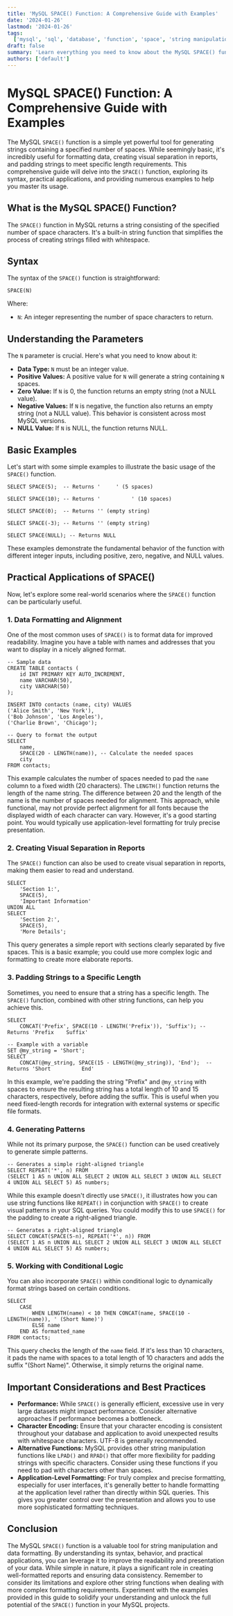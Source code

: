 ```yaml
---
title: 'MySQL SPACE() Function: A Comprehensive Guide with Examples'
date: '2024-01-26'
lastmod: '2024-01-26'
tags:
  ['mysql', 'sql', 'database', 'function', 'space', 'string manipulation', 'tutorial', 'example']
draft: false
summary: 'Learn everything you need to know about the MySQL SPACE() function, including its syntax, uses, and practical examples. Enhance your SQL skills and improve data formatting with this essential guide.'
authors: ['default']
---
```


# MySQL SPACE() Function: A Comprehensive Guide with Examples

The MySQL `SPACE()` function is a simple yet powerful tool for generating strings containing a specified number of spaces. While seemingly basic, it's incredibly useful for formatting data, creating visual separation in reports, and padding strings to meet specific length requirements. This comprehensive guide will delve into the `SPACE()` function, exploring its syntax, practical applications, and providing numerous examples to help you master its usage.

## What is the MySQL SPACE() Function?

The `SPACE()` function in MySQL returns a string consisting of the specified number of space characters. It's a built-in string function that simplifies the process of creating strings filled with whitespace.

## Syntax

The syntax of the `SPACE()` function is straightforward:

```plaintext
SPACE(N)
```

Where:

- `N`: An integer representing the number of space characters to return.

## Understanding the Parameters

The `N` parameter is crucial. Here's what you need to know about it:

- **Data Type:** `N` must be an integer value.
- **Positive Values:** A positive value for `N` will generate a string containing `N` spaces.
- **Zero Value:** If `N` is 0, the function returns an empty string (not a NULL value).
- **Negative Values:** If `N` is negative, the function also returns an empty string (not a NULL value). This behavior is consistent across most MySQL versions.
- **NULL Value:** If `N` is NULL, the function returns NULL.

## Basic Examples

Let's start with some simple examples to illustrate the basic usage of the `SPACE()` function.

```plaintext
SELECT SPACE(5);  -- Returns '     ' (5 spaces)

SELECT SPACE(10); -- Returns '          ' (10 spaces)

SELECT SPACE(0);  -- Returns '' (empty string)

SELECT SPACE(-3); -- Returns '' (empty string)

SELECT SPACE(NULL); -- Returns NULL
```

These examples demonstrate the fundamental behavior of the function with different integer inputs, including positive, zero, negative, and NULL values.

## Practical Applications of SPACE()

Now, let's explore some real-world scenarios where the `SPACE()` function can be particularly useful.

### 1. Data Formatting and Alignment

One of the most common uses of `SPACE()` is to format data for improved readability. Imagine you have a table with names and addresses that you want to display in a nicely aligned format.

```plaintext
-- Sample data
CREATE TABLE contacts (
    id INT PRIMARY KEY AUTO_INCREMENT,
    name VARCHAR(50),
    city VARCHAR(50)
);

INSERT INTO contacts (name, city) VALUES
('Alice Smith', 'New York'),
('Bob Johnson', 'Los Angeles'),
('Charlie Brown', 'Chicago');

-- Query to format the output
SELECT
    name,
    SPACE(20 - LENGTH(name)), -- Calculate the needed spaces
    city
FROM contacts;
```

This example calculates the number of spaces needed to pad the `name` column to a fixed width (20 characters). The `LENGTH()` function returns the length of the name string. The difference between 20 and the length of the name is the number of spaces needed for alignment. This approach, while functional, may not provide perfect alignment for all fonts because the displayed width of each character can vary. However, it's a good starting point. You would typically use application-level formatting for truly precise presentation.

### 2. Creating Visual Separation in Reports

The `SPACE()` function can also be used to create visual separation in reports, making them easier to read and understand.

```plaintext
SELECT
    'Section 1:',
    SPACE(5),
    'Important Information'
UNION ALL
SELECT
    'Section 2:',
    SPACE(5),
    'More Details';
```

This query generates a simple report with sections clearly separated by five spaces. This is a basic example; you could use more complex logic and formatting to create more elaborate reports.

### 3. Padding Strings to a Specific Length

Sometimes, you need to ensure that a string has a specific length. The `SPACE()` function, combined with other string functions, can help you achieve this.

```plaintext
SELECT
    CONCAT('Prefix', SPACE(10 - LENGTH('Prefix')), 'Suffix'); -- Returns 'Prefix    Suffix'

-- Example with a variable
SET @my_string = 'Short';
SELECT
    CONCAT(@my_string, SPACE(15 - LENGTH(@my_string)), 'End');  -- Returns 'Short          End'
```

In this example, we're padding the string "Prefix" and `@my_string` with spaces to ensure the resulting string has a total length of 10 and 15 characters, respectively, before adding the suffix. This is useful when you need fixed-length records for integration with external systems or specific file formats.

### 4. Generating Patterns

While not its primary purpose, the `SPACE()` function can be used creatively to generate simple patterns.

```plaintext
-- Generates a simple right-aligned triangle
SELECT REPEAT('*', n) FROM
(SELECT 1 AS n UNION ALL SELECT 2 UNION ALL SELECT 3 UNION ALL SELECT 4 UNION ALL SELECT 5) AS numbers;
```

While this example doesn't directly use `SPACE()`, it illustrates how you can use string functions like `REPEAT()` in conjunction with `SPACE()` to create visual patterns in your SQL queries. You could modify this to use `SPACE()` for the padding to create a right-aligned triangle.

```plaintext
-- Generates a right-aligned triangle
SELECT CONCAT(SPACE(5-n), REPEAT('*', n)) FROM
(SELECT 1 AS n UNION ALL SELECT 2 UNION ALL SELECT 3 UNION ALL SELECT 4 UNION ALL SELECT 5) AS numbers;
```

### 5. Working with Conditional Logic

You can also incorporate `SPACE()` within conditional logic to dynamically format strings based on certain conditions.

```plaintext
SELECT
    CASE
        WHEN LENGTH(name) < 10 THEN CONCAT(name, SPACE(10 - LENGTH(name)), ' (Short Name)')
        ELSE name
    END AS formatted_name
FROM contacts;
```

This query checks the length of the `name` field. If it's less than 10 characters, it pads the name with spaces to a total length of 10 characters and adds the suffix "(Short Name)". Otherwise, it simply returns the original name.

## Important Considerations and Best Practices

- **Performance:** While `SPACE()` is generally efficient, excessive use in very large datasets might impact performance. Consider alternative approaches if performance becomes a bottleneck.
- **Character Encoding:** Ensure that your character encoding is consistent throughout your database and application to avoid unexpected results with whitespace characters. UTF-8 is generally recommended.
- **Alternative Functions:** MySQL provides other string manipulation functions like `LPAD()` and `RPAD()` that offer more flexibility for padding strings with specific characters. Consider using these functions if you need to pad with characters other than spaces.
- **Application-Level Formatting:** For truly complex and precise formatting, especially for user interfaces, it's generally better to handle formatting at the application level rather than directly within SQL queries. This gives you greater control over the presentation and allows you to use more sophisticated formatting techniques.

## Conclusion

The MySQL `SPACE()` function is a valuable tool for string manipulation and data formatting. By understanding its syntax, behavior, and practical applications, you can leverage it to improve the readability and presentation of your data. While simple in nature, it plays a significant role in creating well-formatted reports and ensuring data consistency. Remember to consider its limitations and explore other string functions when dealing with more complex formatting requirements. Experiment with the examples provided in this guide to solidify your understanding and unlock the full potential of the `SPACE()` function in your MySQL projects.
